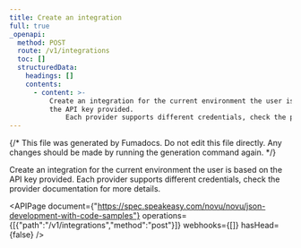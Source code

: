 ```yaml
---
title: Create an integration
full: true
_openapi:
  method: POST
  route: /v1/integrations
  toc: []
  structuredData:
    headings: []
    contents:
      - content: >-
          Create an integration for the current environment the user is based on
          the API key provided. 
              Each provider supports different credentials, check the provider documentation for more details.
---
```


{/* This file was generated by Fumadocs. Do not edit this file directly. Any changes should be made by running the generation command again. */}

Create an integration for the current environment the user is based on the API key provided. 
    Each provider supports different credentials, check the provider documentation for more details.

<APIPage document={"https://spec.speakeasy.com/novu/novu/json-development-with-code-samples"} operations={[{"path":"/v1/integrations","method":"post"}]} webhooks={[]} hasHead={false} />